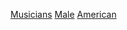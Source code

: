 {{portal|人物|音樂}}

[[Category:各職業美國男性|Musicians]]
[[Category:美國音樂家|Male]]
[[Category:各國男性音樂家|American]]